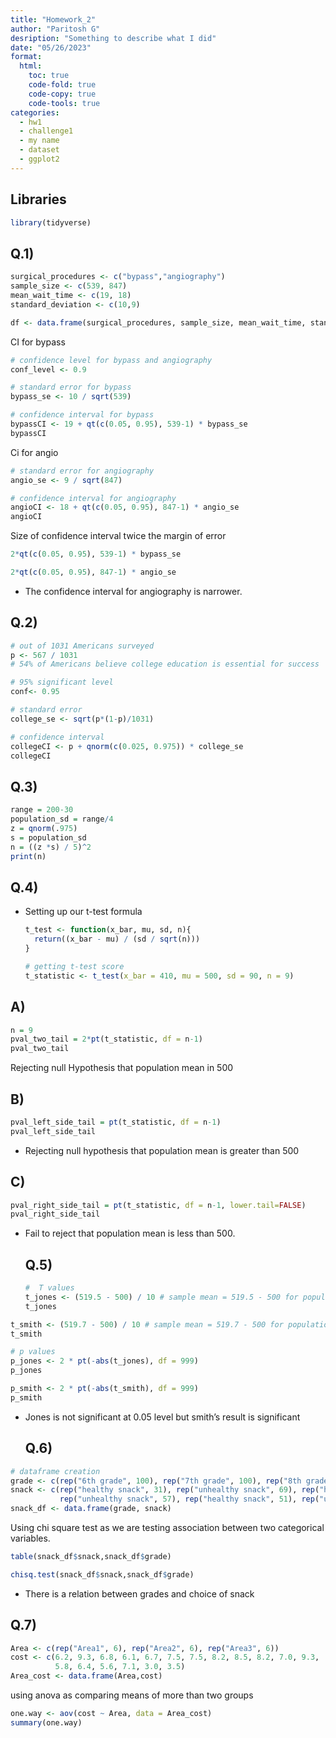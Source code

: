 ```yaml
---
title: "Homework_2"
author: "Paritosh G"
desription: "Something to describe what I did"
date: "05/26/2023"
format:
  html:
    toc: true
    code-fold: true
    code-copy: true
    code-tools: true
categories:
  - hw1
  - challenge1
  - my name
  - dataset
  - ggplot2
---
```


## Libraries

```r
library(tidyverse)

```

## Q.1)

```r
surgical_procedures <- c("bypass","angiography")
sample_size <- c(539, 847)
mean_wait_time <- c(19, 18)
standard_deviation <- c(10,9)

df <- data.frame(surgical_procedures, sample_size, mean_wait_time, standard_deviation)

```

CI for bypass

```r
# confidence level for bypass and angiography
conf_level <- 0.9

# standard error for bypass
bypass_se <- 10 / sqrt(539)

# confidence interval for bypass
bypassCI <- 19 + qt(c(0.05, 0.95), 539-1) * bypass_se
bypassCI
```

Ci for angio

```r
# standard error for angiography
angio_se <- 9 / sqrt(847)

# confidence interval for angiography
angioCI <- 18 + qt(c(0.05, 0.95), 847-1) * angio_se
angioCI
```

Size of confidence interval twice the margin of error

```r
2*qt(c(0.05, 0.95), 539-1) * bypass_se
```

```r
2*qt(c(0.05, 0.95), 847-1) * angio_se
```

-   The confidence interval for angiography is narrower.

## Q.2)

```r
# out of 1031 Americans surveyed
p <- 567 / 1031 
# 54% of Americans believe college education is essential for success

# 95% significant level
conf<- 0.95 

# standard error
college_se <- sqrt(p*(1-p)/1031) 

# confidence interval
collegeCI <- p + qnorm(c(0.025, 0.975)) * college_se
collegeCI 
```

## Q.3)

```r
range = 200-30
population_sd = range/4
z = qnorm(.975)
s = population_sd
n = ((z *s) / 5)^2
print(n)
```

## Q.4)

-   Setting up our t-test formula

    ```r
    t_test <- function(x_bar, mu, sd, n){
      return((x_bar - mu) / (sd / sqrt(n)))
    }

    # getting t-test score
    t_statistic <- t_test(x_bar = 410, mu = 500, sd = 90, n = 9)
    ```

## A)

```r
n = 9
pval_two_tail = 2*pt(t_statistic, df = n-1)
pval_two_tail
```

Rejecting null Hypothesis that population mean in 500

## B)

```r
pval_left_side_tail = pt(t_statistic, df = n-1)
pval_left_side_tail
```

-   Rejecting null hypothesis that population mean is greater than 500

## C)

```r
pval_right_side_tail = pt(t_statistic, df = n-1, lower.tail=FALSE)
pval_right_side_tail
```

-   Fail to reject that population mean is less than 500.

    ## Q.5)

    ```r
    #  T values
    t_jones <- (519.5 - 500) / 10 # sample mean = 519.5 - 500 for population mean / sample error of 10.0
    t_jones
    ```

```r
t_smith <- (519.7 - 500) / 10 # sample mean = 519.7 - 500 for population mean / sample error of 10.0
t_smith
```

```r
# p values
p_jones <- 2 * pt(-abs(t_jones), df = 999)
p_jones
```

```r
p_smith <- 2 * pt(-abs(t_smith), df = 999)
p_smith
```

-   Jones is not significant at 0.05 level but smith's result is significant

    ## Q.6)

```r
# dataframe creation
grade <- c(rep("6th grade", 100), rep("7th grade", 100), rep("8th grade", 100))
snack <- c(rep("healthy snack", 31), rep("unhealthy snack", 69), rep("healthy snack", 43),
           rep("unhealthy snack", 57), rep("healthy snack", 51), rep("unhealthy snack", 49))
snack_df <- data.frame(grade, snack)
```

Using chi square test as we are testing association between two categorical variables.

```r
table(snack_df$snack,snack_df$grade)
```

```r
chisq.test(snack_df$snack,snack_df$grade)
```

-   There is a relation between grades and choice of snack

## Q.7)

```r
Area <- c(rep("Area1", 6), rep("Area2", 6), rep("Area3", 6))
cost <- c(6.2, 9.3, 6.8, 6.1, 6.7, 7.5, 7.5, 8.2, 8.5, 8.2, 7.0, 9.3,
          5.8, 6.4, 5.6, 7.1, 3.0, 3.5)
Area_cost <- data.frame(Area,cost)
```

using anova as comparing means of more than two groups

```r
one.way <- aov(cost ~ Area, data = Area_cost)
summary(one.way) 
```
